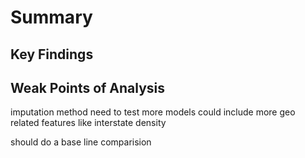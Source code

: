 # Summary

## Key Findings

## Weak Points of Analysis

imputation method
need to test more models
could include more geo related features like interstate density

should do a base line comparision 